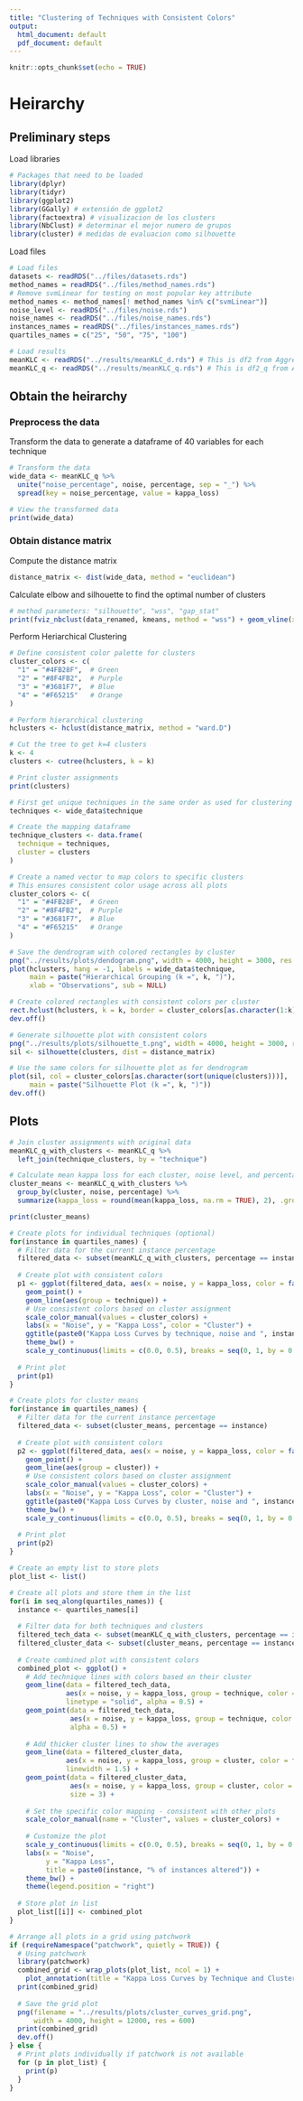 ```yaml
---
title: "Clustering of Techniques with Consistent Colors"
output:
  html_document: default
  pdf_document: default
---
```


```r
knitr::opts_chunk$set(echo = TRUE)
```

# Heirarchy

## Preliminary steps

Load libraries

```r
# Packages that need to be loaded
library(dplyr)
library(tidyr)
library(ggplot2)
library(GGally) # extensión de ggplot2
library(factoextra) # visualizacion de los clusters
library(NbClust) # determinar el mejor numero de grupos
library(cluster) # medidas de evaluacion como silhouette
```

Load files

```r
# Load files
datasets <- readRDS("../files/datasets.rds")
method_names = readRDS("../files/method_names.rds")
# Remove svmLinear for testing on most popular key attribute
method_names <- method_names[! method_names %in% c("svmLinear")]
noise_level <- readRDS("../files/noise.rds")
noise_names <- readRDS("../files/noise_names.rds")
instances_names = readRDS("../files/instances_names.rds")
quartiles_names = c("25", "50", "75", "100")

# Load results
meanKLC <- readRDS("../results/meanKLC_d.rds") # This is df2 from Aggregate_Curves
meanKLC_q <- readRDS("../results/meanKLC_q.rds") # This is df2_q from Aggregate_Curves
```

## Obtain the heirarchy

### Preprocess the data

Transform the data to generate a dataframe of 40 variables for each technique

```r
# Transform the data
wide_data <- meanKLC_q %>%
  unite("noise_percentage", noise, percentage, sep = "_") %>%
  spread(key = noise_percentage, value = kappa_loss)

# View the transformed data
print(wide_data)
```

### Obtain distance matrix

Compute the distance matrix

```r
distance_matrix <- dist(wide_data, method = "euclidean")
```

Calculate elbow and silhouette to find the optimal number of clusters

```r
# method parameters: "silhouette", "wss", "gap_stat"
print(fviz_nbclust(data_renamed, kmeans, method = "wss") + geom_vline(xintercept = 3, linetype = 2) + labs(subtitle = "Elbow method") + theme_minimal())
```

Perform Heriarchical Clustering

```r
# Define consistent color palette for clusters
cluster_colors <- c(
  "1" = "#4FB28F",  # Green
  "2" = "#8F4FB2",  # Purple
  "3" = "#3681F7",  # Blue
  "4" = "#F65215"   # Orange
)
```

```r
# Perform hierarchical clustering
hclusters <- hclust(distance_matrix, method = "ward.D")

# Cut the tree to get k=4 clusters
k <- 4
clusters <- cutree(hclusters, k = k)

# Print cluster assignments
print(clusters)

# First get unique techniques in the same order as used for clustering
techniques <- wide_data$technique

# Create the mapping dataframe
technique_clusters <- data.frame(
  technique = techniques,
  cluster = clusters
)

# Create a named vector to map colors to specific clusters
# This ensures consistent color usage across all plots
cluster_colors <- c(
  "1" = "#4FB28F",  # Green
  "2" = "#8F4FB2",  # Purple
  "3" = "#3681F7",  # Blue
  "4" = "#F65215"   # Orange
)

# Save the dendrogram with colored rectangles by cluster
png("../results/plots/dendogram.png", width = 4000, height = 3000, res = 600)
plot(hclusters, hang = -1, labels = wide_data$technique, 
     main = paste("Hierarchical Grouping (k =", k, ")"), 
     xlab = "Observations", sub = NULL)

# Create colored rectangles with consistent colors per cluster
rect.hclust(hclusters, k = k, border = cluster_colors[as.character(1:k)])
dev.off()

# Generate silhouette plot with consistent colors
png("../results/plots/silhouette_t.png", width = 4000, height = 3000, res = 600)
sil <- silhouette(clusters, dist = distance_matrix)

# Use the same colors for silhouette plot as for dendrogram
plot(sil, col = cluster_colors[as.character(sort(unique(clusters)))], 
     main = paste("Silhouette Plot (k =", k, ")"))
dev.off()
```

## Plots

```r
# Join cluster assignments with original data
meanKLC_q_with_clusters <- meanKLC_q %>%
  left_join(technique_clusters, by = "technique")

# Calculate mean kappa loss for each cluster, noise level, and percentage
cluster_means <- meanKLC_q_with_clusters %>%
  group_by(cluster, noise, percentage) %>%
  summarize(kappa_loss = round(mean(kappa_loss, na.rm = TRUE), 2), .groups = 'drop')

print(cluster_means)
```

```r
# Create plots for individual techniques (optional)
for(instance in quartiles_names) {
  # Filter data for the current instance percentage
  filtered_data <- subset(meanKLC_q_with_clusters, percentage == instance)
  
  # Create plot with consistent colors
  p1 <- ggplot(filtered_data, aes(x = noise, y = kappa_loss, color = factor(cluster))) +
    geom_point() +
    geom_line(aes(group = technique)) +
    # Use consistent colors based on cluster assignment
    scale_color_manual(values = cluster_colors) +
    labs(x = "Noise", y = "Kappa Loss", color = "Cluster") +
    ggtitle(paste0("Kappa Loss Curves by technique, noise and ", instance, " % of instances altered")) +
    theme_bw() +
    scale_y_continuous(limits = c(0.0, 0.5), breaks = seq(0, 1, by = 0.1))
  
  # Print plot
  print(p1)
}
```

```r
# Create plots for cluster means
for(instance in quartiles_names) {
  # Filter data for the current instance percentage
  filtered_data <- subset(cluster_means, percentage == instance)
  
  # Create plot with consistent colors
  p2 <- ggplot(filtered_data, aes(x = noise, y = kappa_loss, color = factor(cluster))) +
    geom_point() +
    geom_line(aes(group = cluster)) +
    # Use consistent colors based on cluster assignment
    scale_color_manual(values = cluster_colors) +
    labs(x = "Noise", y = "Kappa Loss", color = "Cluster") +
    ggtitle(paste0("Kappa Loss Curves by cluster, noise and ", instance, " % of instances altered")) +
    theme_bw() +
    scale_y_continuous(limits = c(0.0, 0.5), breaks = seq(0, 1, by = 0.1))
  
  # Print plot
  print(p2)
}
```

```r
# Create an empty list to store plots
plot_list <- list()

# Create all plots and store them in the list
for(i in seq_along(quartiles_names)) {
  instance <- quartiles_names[i]
  
  # Filter data for both techniques and clusters
  filtered_tech_data <- subset(meanKLC_q_with_clusters, percentage == instance)
  filtered_cluster_data <- subset(cluster_means, percentage == instance)
  
  # Create combined plot with consistent colors
  combined_plot <- ggplot() +
    # Add technique lines with colors based on their cluster
    geom_line(data = filtered_tech_data, 
              aes(x = noise, y = kappa_loss, group = technique, color = factor(cluster)),
              linetype = "solid", alpha = 0.5) +
    geom_point(data = filtered_tech_data,
               aes(x = noise, y = kappa_loss, group = technique, color = factor(cluster)),
               alpha = 0.5) +
    
    # Add thicker cluster lines to show the averages
    geom_line(data = filtered_cluster_data,
              aes(x = noise, y = kappa_loss, group = cluster, color = factor(cluster)),
              linewidth = 1.5) +
    geom_point(data = filtered_cluster_data,
               aes(x = noise, y = kappa_loss, group = cluster, color = factor(cluster)),
               size = 3) +
    
    # Set the specific color mapping - consistent with other plots
    scale_color_manual(name = "Cluster", values = cluster_colors) +
    
    # Customize the plot
    scale_y_continuous(limits = c(0.0, 0.5), breaks = seq(0, 1, by = 0.1)) +
    labs(x = "Noise",
         y = "Kappa Loss",
         title = paste0(instance, "% of instances altered")) +
    theme_bw() +
    theme(legend.position = "right")
  
  # Store plot in list
  plot_list[[i]] <- combined_plot
}

# Arrange all plots in a grid using patchwork
if (requireNamespace("patchwork", quietly = TRUE)) {
  # Using patchwork
  library(patchwork)
  combined_grid <- wrap_plots(plot_list, ncol = 1) + 
    plot_annotation(title = "Kappa Loss Curves by Technique and Cluster")
  print(combined_grid)
  
  # Save the grid plot
  png(filename = "../results/plots/cluster_curves_grid.png", 
      width = 4000, height = 12000, res = 600)
  print(combined_grid)
  dev.off()
} else {
  # Print plots individually if patchwork is not available
  for (p in plot_list) {
    print(p)
  }
}
```
